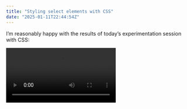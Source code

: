 ---
title: "Styling select elements with CSS"
date: "2025-01-11T22:44:54Z"
---


I’m reasonably happy with the results of today’s experimentation session with CSS:

<Video src="/assets/posts/2025-01-11-styling-select-elements-with-css/cb24f49d-4df2-4305-8825-38113180f093.mp4" />

The code only works on Chrome with the `#enable-experimental-web-platform-features` flag turned on, so it’s not super useful yet, but here it is.

The HTML is nothing special:

```html
<select name="nice" id="nice">
  <option value="1">One</option>
  <option value="2">Two</option>
  <option value="3">Three</option>
  <option value="4">Four</option>
  <option value="5">Five</option>
</select>
```

The CSS is a bit more funky, though:

```css
/* you need this to opt-in to custom styling: */
select#nice,
::picker(select) {
  appearance: base-select;
}

/* now we're ready to start styling */
@keyframes moveUpDown {
  0% {
    transform: translateY(0);
  }

  50% {
    transform: translateY(-3px);
  }

  100% {
    transform: translateY(3px);
  }
}

select#nice {
  min-width: 20ch;
  background: linear-gradient(180deg, #eee, #ddd);
  border: 1px solid #ccc;
  outline: 1px solid white;
  outline-offset: -2px;
  padding: 1rem;
  text-shadow: 0 1px 0 #ffffff66;
  box-shadow: 0 0 1rem 0 rgba(0, 0, 0, 0.1);

  &:open,
  &:hover {
    cursor: pointer;
    border-color: #f606;

    &::picker-icon {
      color: #f60;
      animation: moveUpDown 1s ease-in-out 0s infinite alternate none;
    }
  }

  &:open {
    background: linear-gradient(180deg, #ddd, #eee);
  }

  &:focus {
    border-color: #f606;
  }

  option {
    text-shadow: none;
    padding: 1rem;
    transition: padding 0.2s ease-out, background 0.1s linear, color 0.1s linear;

    &:hover {
      background-color: #ff6600;
      color: white;
      padding-inline-start: 1.5rem;
    }

    &:checked {
      background-color: #f60;
      color: white;
    }
  }

  option::checkmark {
    content: "✓";
  }
}

::picker(select) {
  backdrop-filter: blur(16px);
  top: 0.2rem;
  border-color: #f606;
  background-color: #eee8;
  border-radius: 0.5rem;
  min-width: 20ch;
  box-shadow: 0 0 2rem 1px rgba(0, 0, 0, 0.2);
}

select#nice::picker-icon {
  content: "↓";
}
```

Hopefully this will be supported in more browsers soon!
